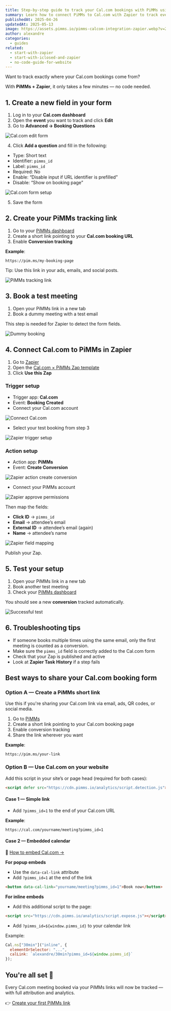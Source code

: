 ```yaml
---
title: Step-by-step guide to track your Cal.com bookings with PiMMs using Zapier
summary: Learn how to connect PiMMs to Cal.com with Zapier to track every meeting and understand exactly which campaigns drive bookings.
publishedAt: 2025-04-26
updatedAt: 2025-05-13
image: https://assets.pimms.io/pimms-calcom-integration-zapier.webp?v=2
author: alexandre
categories:
  - guides
related:
  - start-with-zapier
  - start-with-iclosed-and-zapier
  - no-code-guide-for-website
---
```


Want to track exactly where your Cal.com bookings come from?

With **PiMMs + Zapier**, it only takes a few minutes — no code needed.

## 1. Create a new field in your form

1. Log in to your **Cal.com dashboard**
2. Open the **event** you want to track and click **Edit**
3. Go to **Advanced → Booking Questions**

![Cal.com edit form](https://assets.pimms.io/cal-edit-form.webp)

4. Click **Add a question** and fill in the following:
- Type: Short text
- Identifier: `pimms_id`
- Label: `pimms_id`
- Required: No
- Enable: “Disable input if URL identifier is prefilled”
- Disable: “Show on booking page”

![Cal.com form setup](https://assets.pimms.io/cal-fill-the-question-for-the-pimms_id.webp)

5. Save the form

## 2. Create your PiMMs tracking link

1. Go to your [PiMMs dashboard](https://app.pimms.io)
2. Create a short link pointing to your **Cal.com booking URL**
3. Enable **Conversion tracking**

**Example**:
```
https://pim.ms/my-booking-page
```

Tip: Use this link in your ads, emails, and social posts.

![PiMMs tracking link](https://assets.pimms.io/pimms-tracking-link.webp?v=2)

## 3. Book a test meeting

1. Open your PiMMs link in a new tab
2. Book a dummy meeting with a test email

This step is needed for Zapier to detect the form fields.

![Dummy booking](https://assets.pimms.io/cal-dummy-booking.webp)

## 4. Connect Cal.com to PiMMs in Zapier

1. Go to [Zapier](https://zapier.com)
2. Open the [Cal.com × PiMMs Zap template](https://zapier.com/webintent/create-zap?template=255624056)
3. Click **Use this Zap**

### Trigger setup

- Trigger app: **Cal.com**
- Event: **Booking Created**
- Connect your Cal.com account

![Connect Cal.com](https://assets.pimms.io/zapier-connect-cal.webp)

- Select your test booking from step 3

![Zapier trigger setup](https://assets.pimms.io/zapier-find-dummy-record.webp)

### Action setup

- Action app: **PiMMs**
- Event: **Create Conversion**

![Zapier action create conversion](https://assets.pimms.io/zapier-action-create-conversion.webp)

- Connect your PiMMs account

![Zapier approve permissions](https://assets.pimms.io/zapier-approve-permissions.webp)

Then map the fields:

- **Click ID** → `pimms_id`
- **Email** → attendee’s email
- **External ID** → attendee’s email (again)
- **Name** → attendee’s name

![Zapier field mapping](https://assets.pimms.io/zapier-field-mapping.webp)

Publish your Zap.

## 5. Test your setup

1. Open your PiMMs link in a new tab
2. Book another test meeting
3. Check your [PiMMs dashboard](https://app.pimms.io)

You should see a new **conversion** tracked automatically.

![Successful test](https://assets.pimms.io/zapier-test-integration-calcom.webp)

## 6. Troubleshooting tips

- If someone books multiple times using the same email, only the first meeting is counted as a conversion.
- Make sure the `pimms_id` field is correctly added to the Cal.com form
- Check that your Zap is published and active
- Look at **Zapier Task History** if a step fails

## Best ways to share your Cal.com booking form

### Option A — Create a PiMMs short link

Use this if you're sharing your Cal.com link via email, ads, QR codes, or social media.

1. Go to [PiMMs](https://app.pimms.io)
2. Create a short link pointing to your Cal.com booking page
3. Enable conversion tracking
4. Share the link wherever you want

**Example**:
```
https://pim.ms/your-link
```

### Option B — Use Cal.com on your website

Add this script in your site’s or page head (required for both cases):

```html
<script defer src="https://cdn.pimms.io/analytics/script.detection.js"></script>
```

#### Case 1 — Simple link

- Add `?pimms_id=1` to the end of your Cal.com URL

**Example**:
```
https://cal.com/yourname/meeting?pimms_id=1
```

#### Case 2 — Embedded calendar

📘 [How to embed Cal.com →](https://cal.com/help/embedding/adding-embed)

**For popup embeds**

- Use the `data-cal-link` attribute
- Add `?pimms_id=1` at the end of the link

```html
<button data-cal-link="yourname/meeting?pimms_id=1">Book now</button>
```

**For inline embeds**

- Add this additional script to the page:

```html
<script src="https://cdn.pimms.io/analytics/script.expose.js"></script>
```

- Add `?pimms_id=${window.pimms_id}` to your calendar link

Example:

```js
Cal.ns["30min"]("inline", {
  elementOrSelector: "...",
  calLink: `alexandre/30min?pimms_id=${window.pimms_id}`
});
```

## You're all set 🎉

Every Cal.com meeting booked via your PiMMs links will now be tracked — with full attribution and analytics.

👉 [Create your first PiMMs link](https://app.pimms.io)

